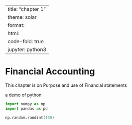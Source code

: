 
---
title: "chapter 1"
theme: solar
format:
  html:
    code-fold: true
jupyter: python3
---


# Financial Accounting

This chapter is on Purpose and use of Financial statements


a demo of python 

```python
import numpy as np
import pandas as pd 
```

```python
np.random.randint(100)
```




